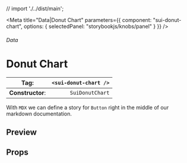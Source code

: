 
// import './../dist/main';

<Meta
	title="Data|Donut Chart"
	parameters={{
		component: "sui-donut-chart",
		options: { selectedPanel: "storybookjs/knobs/panel" }
	}}
/>

###### Data

# Donut Chart

| **Tag**:         | `<sui-donut-chart />` |
| ---------------- | --------------------: |
| **Constructor**: |       `SuiDonutChart` |

With `MDX` we can define a story for `Button` right in the middle of our
markdown documentation.

## Preview

## Props
